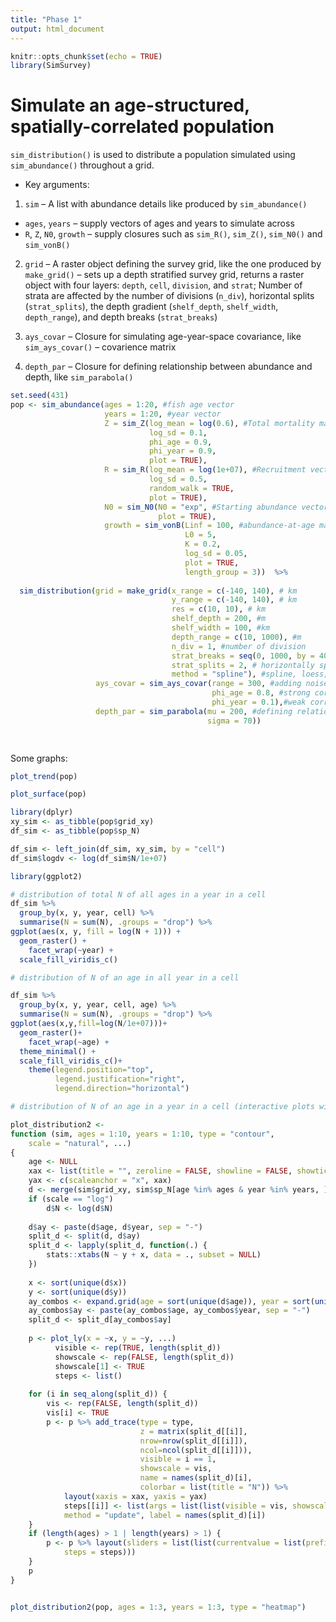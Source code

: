 ```yaml
---
title: "Phase 1"
output: html_document
---
```


```r
knitr::opts_chunk$set(echo = TRUE)
library(SimSurvey)
```

# Simulate an age-structured, spatially-correlated population

`sim_distribution()` is used to distribute a population simulated using `sim_abundance()` throughout a grid. 

- Key arguments:

1. `sim` -- A list with abundance details like produced by `sim_abundance()`
  
  - `ages`, `years` -- supply vectors of ages and years to simulate across
  - `R`, `Z`, `N0`, `growth` -- supply closures such as `sim_R()`, `sim_Z()`, `sim_N0()` and `sim_vonB()`
  
2. `grid` -- A raster object defining the survey grid, like the one produced by `make_grid()` -- sets up a depth stratified survey grid, returns a raster object with four layers: `depth`, `cell`, `division`, and `strat`; Number of strata are affected by the number of divisions (`n_div`), horizontal splits (`strat_splits`), the depth gradient (`shelf_depth`, `shelf_width`, `depth_range`), and depth breaks (`strat_breaks`)

3. `ays_covar` -- Closure for simulating age-year-space covariance, like `sim_ays_covar()` -- covarience matrix
  
4. `depth_par` -- Closure for defining relationship between abundance and depth, like `sim_parabola()`

```r
set.seed(431)
pop <- sim_abundance(ages = 1:20, #fish age vector
                     years = 1:20, #year vector
                     Z = sim_Z(log_mean = log(0.6), #Total mortality matrix -- rnorm
                               log_sd = 0.1,
                               phi_age = 0.9,
                               phi_year = 0.9, 
                               plot = TRUE),
                     R = sim_R(log_mean = log(1e+07), #Recruitment vector -- rnorm
                               log_sd = 0.5,
                               random_walk = TRUE, 
                               plot = TRUE),
                     N0 = sim_N0(N0 = "exp", #Starting abundance vector -- exponential Z; N0 at age 1 is R0
                                 plot = TRUE), 
                     growth = sim_vonB(Linf = 100, #abundance-at-age matrix
                                       L0 = 5, 
                                       K = 0.2, 
                                       log_sd = 0.05, 
                                       plot = TRUE,
                                       length_group = 3))  %>%
                                      
  sim_distribution(grid = make_grid(x_range = c(-140, 140), # km
                                    y_range = c(-140, 140), # km
                                    res = c(10, 10), # km 
                                    shelf_depth = 200, #m
                                    shelf_width = 100, #km
                                    depth_range = c(10, 1000), #m
                                    n_div = 1, #number of division
                                    strat_breaks = seq(0, 1000, by = 40), #strata depth breaks, meter
                                    strat_splits = 2, # horizontally split strat
                                    method = "spline"), #spline, loess, linear interpolation options
                   ays_covar = sim_ays_covar(range = 300, #adding noise correlated across space, year, and age dimensions -- covariance matrix
                                             phi_age = 0.8, #strong correlation across ages
                                             phi_year = 0.1),#weak correlation across years
                   depth_par = sim_parabola(mu = 200, #defining relationship between abundance and depth, i.e., adding a parabolic depth 'preference', fish prefers occurring around 200 meters 
                                            sigma = 70))

  
```


Some graphs:

```r
plot_trend(pop)
```

```r
plot_surface(pop)
```
```r
library(dplyr)
xy_sim <- as_tibble(pop$grid_xy)
df_sim <- as_tibble(pop$sp_N)
```


```r
df_sim <- left_join(df_sim, xy_sim, by = "cell")
df_sim$logdv <- log(df_sim$N/1e+07)

library(ggplot2)

# distribution of total N of all ages in a year in a cell
df_sim %>% 
  group_by(x, y, year, cell) %>% 
  summarise(N = sum(N), .groups = "drop") %>% 
ggplot(aes(x, y, fill = log(N + 1))) +
  geom_raster() +
    facet_wrap(~year) +
  scale_fill_viridis_c()

# distribution of N of an age in all year in a cell

df_sim %>% 
  group_by(x, y, year, cell, age) %>% 
  summarise(N = sum(N), .groups = "drop") %>% 
ggplot(aes(x,y,fill=log(N/1e+07)))+
  geom_raster()+ 
    facet_wrap(~age) +
  theme_minimal() +
  scale_fill_viridis_c()+
    theme(legend.position="top",
          legend.justification="right",
          legend.direction="horizontal")

```


```r
# distribution of N of an age in a year in a cell (interactive plots with an Age-Year slider)

plot_distribution2 <-
function (sim, ages = 1:10, years = 1:10, type = "contour", 
    scale = "natural", ...) 
{
    age <- NULL
    xax <- list(title = "", zeroline = FALSE, showline = FALSE, showticklabels = FALSE, showgrid = FALSE, ticks = "")
    yax <- c(scaleanchor = "x", xax)
    d <- merge(sim$grid_xy, sim$sp_N[age %in% ages & year %in% years, ], by = "cell")
    if (scale == "log") 
        d$N <- log(d$N)
    
    d$ay <- paste(d$age, d$year, sep = "-")
    split_d <- split(d, d$ay)
    split_d <- lapply(split_d, function(.) {
        stats::xtabs(N ~ y + x, data = ., subset = NULL)
    })
    
    x <- sort(unique(d$x))
    y <- sort(unique(d$y))
    ay_combos <- expand.grid(age = sort(unique(d$age)), year = sort(unique(d$year)))
    ay_combos$ay <- paste(ay_combos$age, ay_combos$year, sep = "-")
    split_d <- split_d[ay_combos$ay]
    
    p <- plot_ly(x = ~x, y = ~y, ...)
          visible <- rep(TRUE, length(split_d))
          showscale <- rep(FALSE, length(split_d))
          showscale[1] <- TRUE
          steps <- list()
          
    for (i in seq_along(split_d)) {
        vis <- rep(FALSE, length(split_d))
        vis[i] <- TRUE
        p <- p %>% add_trace(type = type, 
                             z = matrix(split_d[[i]], 
                             nrow=nrow(split_d[[i]]), 
                             ncol=ncol(split_d[[i]])), 
                             visible = i == 1, 
                             showscale = vis, 
                             name = names(split_d)[i], 
                             colorbar = list(title = "N")) %>% 
            layout(xaxis = xax, yaxis = yax)
            steps[[i]] <- list(args = list(list(visible = vis, showscale = vis)), 
            method = "update", label = names(split_d)[i])
    }
    if (length(ages) > 1 | length(years) > 1) {
        p <- p %>% layout(sliders = list(list(currentvalue = list(prefix = "Age-Year: "), 
            steps = steps)))
    }
    p
}


plot_distribution2(pop, ages = 1:3, years = 1:3, type = "heatmap")

```
